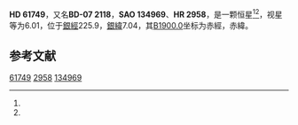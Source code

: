 {{Starbox begin
| name = HD 61749
}}
{{Starbox observe
| epoch = [[J2000.0|J2000.0]]
| constell = {{星座名待查}}<ref name=SIMBAD>{{cite web
 | url=http://simbad.u-strasbg.fr/simbad/sim-id?Ident=HR+2958
 | title =Pulsating variable Star
 | publisher=Centre de Données astronomiques de Strasbourg
 | work=SIMBAD
 | accessdate=2012-07-13}}</ref><ref name=DATA>{{cite web
 | url=http://vizier.u-strasbg.fr/viz-bin/VizieR-5?-out.add=.&-source=5050&-corr=PK=HR&-out.max=9999&HR=2958
 | title=VizieR Detailed Page
 | accessdate=2012-07-13
 | archive-date=2016-03-04
 | archive-url=https://web.archive.org/web/20160304235936/http://vizier.u-strasbg.fr/viz-bin/VizieR-5?-out.add=.&-source=5050&-corr=PK=HR&-out.max=9999&HR=2958
 | dead-url=no
 }}</ref>
| 星官 = 
| ra = {{RA|7|40|35.5}}<ref name=SIMBAD /><ref name=DATA />
| dec = {{DEC|-8|11|9}}<ref name=SIMBAD /><ref name=DATA />
| appmag_v = 6.01<ref name=SIMBAD /><ref name=DATA />
}}
{{Starbox character
| class = A3IV<ref name=SIMBAD /><ref name=DATA />
| b-v = 0.15<ref name=SIMBAD /><ref name=DATA />
| u-b = 0.11<ref name=SIMBAD /><ref name=DATA />
| r-i = <ref name=SIMBAD /><ref name=DATA />
| variable = 
}}
{{Starbox astrometry
| radial_v = 0.11
| prop_mo_ra = -7
| parallax = 
| p_error = 
}}
{{Starbox catalog
| names =BD-07 2118，[[SAO星表|SAO]] 134969，[[HD星表|HD]] 61749，[[HR星表|HR]] 2958}}
{{Starbox reference |Simbad=HR+2958}}
{{Starbox end}}

'''HD 61749'''，又名'''BD-07 2118'''，'''SAO 134969'''、'''HR 2958'''，是一颗恒星<ref name=SIMBAD /><ref name=DATA />，视星等为6.01，位于[[銀道座標系|銀經]]225.9，[[銀道座標系|銀緯]]7.04，其[[B1900.0|B1900.0]]坐标为赤經{{RA|7|35|45.3}}，赤緯{{DEC|-7|7.04|13}}。

== 参考文献 ==
{{reflist}}

{{star-stub}}

[[Category:HD和HDE天體|61749]]
[[Category:HR天體|2958]]
[[Category:SAO天體|134969]]